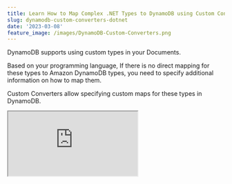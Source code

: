 ```yaml
---
title: Learn How to Map Complex .NET Types to DynamoDB using Custom Converters
slug: dynamodb-custom-converters-dotnet
date: '2023-03-08'
feature_image: /images/DynamoDB-Custom-Converters.png
---
```

DynamoDB supports using custom types in your Documents.

Based on your programming language, If there is no direct mapping for these types to Amazon DynamoDB types, you need to specify additional information on how to map them.

Custom Converters allow specifying custom maps for these types in DynamoDB.

<iframe src="https://www.youtube.com/embed/Uq1DDQqpUxk?feature=oembed" />

In this article, let’s learn how to use custom types and specify custom converters to save these types to your DynamoDB documents.

_This article is sponsored by AWS and is part of my [.NET on AWS Series](/blog/tag/aws/)._

## .NET Complex Types and DynamoDB

The .NET DynamoDB SDK, by default, supports a set of primitive .NET data types, collections, and a few other data types.

You can find the [full list of Supported data types here](https://docs.aws.amazon.com/amazondynamodb/latest/developerguide/DotNetSDKHighLevel.html#DotNetDynamoDBContext.SupportedTypes) and also the associated mapping to the DynamoDB type.

<PostCard 
  title="AWS DynamoDB For The .NET Developer: How To Easily Get Started"
  description="Learn how to get started with AWS DynamoDB with .NET Core by updating the default ASP NET Web API template to use DynamoDB as it’s data store. We will learn to do basic Creat, Read, Update and Delete operations from the API."
  slug="aws-dynamodb-net-core/"
  image="/images/aws_dynamodb.jpg"
/>

A complex type is a group of other primitive types or complex types in .NET.

When you use custom .NET classes as properties in a DynamoDB item automatically serializes it as a JSON object.

> _.NET Complex Types with a default constructor is automatically serialized to JSON object_.

This behavior is the same as when specifying complex types in API return data.

For example, the below `Wind` class, when used in a DynamoDB document object, gets serialized as a JSON object with the two properties.

```csharp
public class Wind
{
    public decimal Speed { get; set; }
    public string Direction { get; set; }
}

```

The .NET SDK automatically handles this, and we don’t need to do anything additional for it.

**_The only thing to ensure is that the class has a default constructor._**

If there is no default constructor on the type, you need to specify a custom converter. We will explore this further when looking at the Value Objects in .NET.

## .NET Enum Types and DynamoDB

When using Enumeration Types in .NET, they are automatically converted into their equivalent [underlying type value (by default _int_).](https://aws.amazon.com/blogs/developer/dynamodb-datamodel-enum-support/)

However, if you want the Enumeration values to be converted to their equivalent string values and saved to DynamoDB, you can do that using a Custom Converter.

### Enum To String Converter for DynamoDB

Storing Enumerations as string values makes it easier to understand the property values when looking at the raw data.

To add a custom converter, we need to implement the `IPropertyConverter` interface. The interface has two methods that we must implement - `FromEntry` and `ToEntry`.

As you would have guessed, these methods convert the .NET object to a DynamoDB item (`DynamoDBEntry`) and from DynamoDB back to the .NET object.

```csharp
public class DynamoEnumStringConverter < TEnum >: IPropertyConverter 
{  
  public object FromEntry(DynamoDBEntry entry) 
  {
    return (TEnum) Enum.Parse(typeof (TEnum), entry.AsString());
  } 

  public DynamoDBEntry ToEntry(object value) 
  {
    return new Primitive(value.ToString());
  }
}
```

All we need to do in the above converter is to return the Enum ToString to convert to DynamoDB type and use the `Enum.Parse` method to convert it back to Enum type.

## Configuring DynamoDB Converters

With the converter ready to go, we need to apply this to be used by the DynamoDB SDK.

There are two ways you can do this, and let's explore both of them.

### Configure Converter at Property Level

To apply the DynamoDB Custom Converter on a type, we use the `DynamoDBProperty` attribute and specify the Converter type, as shown below.

```csharp
public class WeatherForecast
{
    ...
    [DynamoDBProperty(typeof(DynamoEnumStringConverter<WeatherType>))]
    public WeatherType WeatherType { get; set; }
    public Wind Wind { get; set; }
}

public enum WeatherType
{
    None,
    Sunny,
    Cloudy,
    Windy,
    Rainy,
    Stormy
}

```

When reading and writing the item from DynamoDB, the converter is applied to convert between .NET and DynamoDB representation.

The converter gets applied to all the properties that have the `DynamoDBProperty` attribute set with the custom converter type.

### Configure Converter on DynamoDBContext

In the above scenario, we explicitly applied the DynamoDB Custom Converter on the .NET Property that we wanted the converter applied on.

If we have additional properties of the same type in the same DynamoDB item or other table items, we must duplicate the attribute on all the properties.

To avoid duplicating the converter, specify the DynamoDB converter at the DynamoDB context level. This applies to all the properties matching the converter type saved/read using the DynamoDB context.

The below code sets up the DynamoDB Customer converter on the `ConverterCache` property on the `DynamoDBContext` class.

```csharp
var dynamoDBContext = new DynamoDBContext(dynamoDbClient);
dynamoDBContext.ConverterCache
     .Add(typeof(WeatherType), new DynamoEnumStringConverter<WeatherType>());
builder.Services.AddSingleton<IDynamoDBContext>(dynamoDBContext);

```

This is set up in the `Program.cs` class where we set up the Dependency Injection of the DynamoDBContext class for our application.

<iframe src="https://www.youtube.com/embed/YR6HkvNBpX4?feature=oembed" />

## .NET Value Objects and DynamoDB

Objects that are equal or the same because of the value of the properties are referred to as [ValueObject](https://martinfowler.com/bliki/ValueObject.html).

In C#, by default, two objects are equal only if they are the same instance. However, you can change the default behavior by overriding the `Equals` and `GetHashCode` methods.

You can find a sample implementation of a [ValueObject here.](https://learn.microsoft.com/en-us/dotnet/architecture/microservices/microservice-ddd-cqrs-patterns/implement-value-objects#value-object-implementation-in-c)

Using the `ValueObject` reference implementation as a base class below is a `Temperature` Value Object, which has two properties - `Degree` and `TemperatureType`.

```csharp
namespace dynamodb_querying
{
    public class Temperature : ValueObject
    {
        public decimal Degree { get; private set; }
        public TemperatureType Type { get; private set; }

        public Temperature(
decimal degree, TemperatureType type)
        {
            Degree = degree;
            Type = type;
        }

        protected override IEnumerable<object> GetEqualityComponents()
        {
            yield return Degree;
            yield return Type;
        }
    }

    public enum TemperatureType
    {
        Celsius,
        Farenheit
    }

```

Value Objects are very similar to .NET Complex Types when saving to DynamoDB.

They get serialized to JSON structure if they have a default constructor.

However, with Value Objects, you are less likely to have a default constructor.

### .NET Value Object DynamoDB Converter

The below custom converter is for the .NET Value Object Type.

For example, I want to save the `Temperature` as a custom string in DynamoDB - _20°C, 35_°F, etc.

```csharp
public class DynamoTemperatureConverter : IPropertyConverter
{
    public object FromEntry(DynamoDBEntry entry)
    {
        if (entry != null)
        {
            var temperatureString = entry.AsString();
            if (temperatureString != null)
            {
                var temps = temperatureString.Split("°", StringSplitOptions.None);
                if (temps.Length == 2)
                {
                    var unit = temps[1] switch
                    {
                        "C" => TemperatureType.Celsius,
                        "F" => TemperatureType.Farenheit,
                        _ => throw new NotImplementedException("Unknown Temperature Type")
                    }; ;

                    return new Temperature(Decimal.Parse(temps[0]), unit);
                }
            }
        }

        return null;
    }

    public DynamoDBEntry ToEntry(object value)
    {
        if (value is Temperature temperature)
        {
            var unit = temperature.Type == TemperatureType.Celsius ? "C" : "F";
            return new Primitive($"{temperature.Degree}°{unit}");
        }

        return null;
    }
}

```

Based on the `TemperatureType` value, the above code switches between °C and °F when saving the Temperature to DynamoDB.

When reading the value back, it splits the string into a known format and creates the `Temperature` object using its constructor.

I hope this helps you understand how to use custom converters in DYnamoDB and convert data as required when saving to DynamoDB.

🔗Full [Source Code](https://rahulpnath.visualstudio.com/YouTube%20Samples/_git/dynamodb-converters) for the examples.

